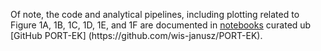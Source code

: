 Of note, the code and analytical pipelines, including plotting related to Figure 1A, 1B, 1C, 1D, 1E, and 1F are documented in [notebooks](https://github.com/wis-janusz/PORT-EK/tree/main/notebooks) curated ub [GitHub PORT-EK] (https://github.com/wis-janusz/PORT-EK).
